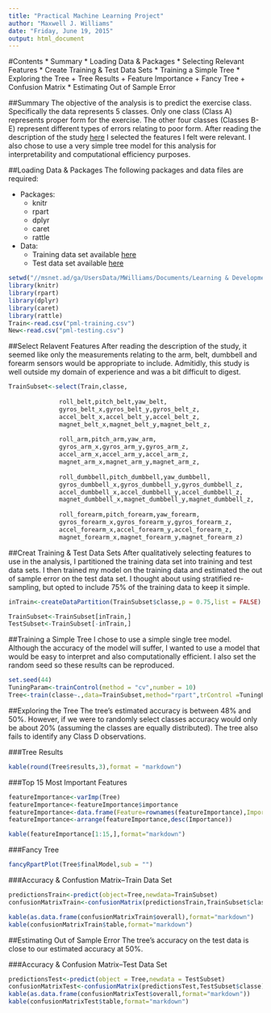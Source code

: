 ```yaml
---
title: "Practical Machine Learning Project"
author: "Maxwell J. Williams"
date: "Friday, June 19, 2015"
output: html_document
---
```

#Contents
* Summary
* Loading Data & Packages
* Selecting Relevant Features
* Create Training & Test Data Sets
* Training a Simple Tree
* Exploring the Tree
    + Tree Results
    + Feature Importance
    + Fancy Tree
    + Confusion Matrix
* Estimating Out of Sample Error

##Summary
The objective of the analysis is to predict the exercise class. Specifically the data represents 5 classes. Only one class (Class A) represents proper form for the exercise. The other four classes (Classes B-E) represent different types of errors relating to poor form. After reading the description of the study [here](http://groupware.les.inf.puc-rio.br/har) I selected the features I felt were relevant. I also chose to use a very simple tree model for this analysis for interpretability and computational efficiency purposes.

##Loading Data & Packages
The following packages and data files are required:

* Packages:
    + knitr
    + rpart
    + dplyr
    + caret
    + rattle

* Data:
    + Training data set available [here](https://d396qusza40orc.cloudfront.net/predmachlearn/pml-training.csv)
    + Test data set available [here](https://d396qusza40orc.cloudfront.net/predmachlearn/pml-testing.csv)

```r
setwd("//msnet.ad/ga/UsersData/MWilliams/Documents/Learning & Development/Practical Machine Learning/Project")
library(knitr)
library(rpart)
library(dplyr)
library(caret)
library(rattle)
Train<-read.csv("pml-training.csv")
New<-read.csv("pml-testing.csv")
```

##Select Relavent Features
After reading the description of the study, it seemed like only the measurements relating to the arm, belt, dumbbell and forearm sensors would be appropriate to include. Admitidly, this study is well outside my domain of experience and was a bit difficult to digest.

```r
TrainSubset<-select(Train,classe,
              
              roll_belt,pitch_belt,yaw_belt,
              gyros_belt_x,gyros_belt_y,gyros_belt_z,
              accel_belt_x,accel_belt_y,accel_belt_z,
              magnet_belt_x,magnet_belt_y,magnet_belt_z,
              
              roll_arm,pitch_arm,yaw_arm,
              gyros_arm_x,gyros_arm_y,gyros_arm_z,
              accel_arm_x,accel_arm_y,accel_arm_z,
              magnet_arm_x,magnet_arm_y,magnet_arm_z,
              
              roll_dumbbell,pitch_dumbbell,yaw_dumbbell,
              gyros_dumbbell_x,gyros_dumbbell_y,gyros_dumbbell_z,
              accel_dumbbell_x,accel_dumbbell_y,accel_dumbbell_z,
              magnet_dumbbell_x,magnet_dumbbell_y,magnet_dumbbell_z,
              
              roll_forearm,pitch_forearm,yaw_forearm,
              gyros_forearm_x,gyros_forearm_y,gyros_forearm_z,
              accel_forearm_x,accel_forearm_y,accel_forearm_z,
              magnet_forearm_x,magnet_forearm_y,magnet_forearm_z)
```

##Creat Training & Test Data Sets
After qualitatively selecting features to use in the analysis, I partitioned the training data set into training and test data sets. I then trained my model on the training data and estimated the out of sample error on the test data set. I thought about using stratified re-sampling, but opted to include 75% of the training data to keep it simple.

```r

inTrain<-createDataPartition(TrainSubset$classe,p = 0.75,list = FALSE)

TrainSubset<-TrainSubset[inTrain,]
TestSubset<-TrainSubset[-inTrain,]
```

##Training a Simple Tree
I chose to use a simple single tree model. Although the accuracy of the model will suffer, I wanted to use a model that would be easy to interpret and also computationally efficient. I also set the random seed so these results can be reproduced.

```r
set.seed(44)
TuningParam<-trainControl(method = "cv",number = 10)
Tree<-train(classe~.,data=TrainSubset,method="rpart",trControl =TuningParam)
```

##Exploring the Tree
The tree's estimated accuracy is between 48% and 50%. However, if we were to randomly select classes accuracy would only be about 20% (assuming the classes are equally distributed). The tree also fails to identify any Class D observations.  

###Tree Results
```r
kable(round(Tree$results,3),format = "markdown")
```

###Top 15 Most Important Features
```r
featureImportance<-varImp(Tree)
featureImportance<-featureImportance$importance
featureImportance<-data.frame(Feature=rownames(featureImportance),Importance=featureImportance$Overall)
featureImportance<-arrange(featureImportance,desc(Importance))

kable(featureImportance[1:15,],format="markdown")
```

###Fancy Tree
```r
fancyRpartPlot(Tree$finalModel,sub = "")
```

###Accuracy & Confustion Matrix--Train Data Set
```r
predictionsTrain<-predict(object=Tree,newdata=TrainSubset)
confusionMatrixTrain<-confusionMatrix(predictionsTrain,TrainSubset$classe)

kable(as.data.frame(confusionMatrixTrain$overall),format="markdown")
kable(confusionMatrixTrain$table,format="markdown")
```

##Estimating Out of Sample Error
The tree's accuracy on the test data is close to our estimated accuracy at 50%.

###Accuracy & Confusion Matrix--Test Data Set
```r
predictionsTest<-predict(object = Tree,newdata = TestSubset)
confusionMatrixTest<-confusionMatrix(predictionsTest,TestSubset$classe)
kable(as.data.frame(confusionMatrixTest$overall,format="markdown"))
kable(confusionMatrixTest$table,format="markdown")
```